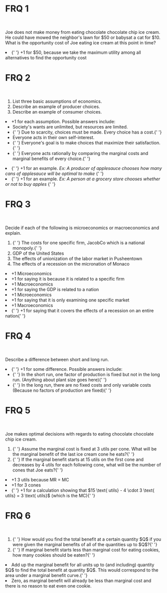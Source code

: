 
# FRQ 1

<br />

Joe does not make money from eating chocolate chocolate chip ice cream. He could have mowed the neighbor's lawn for &#36;50 or babysat a cat for &#36;10. What is the opportunity cost of Joe eating ice cream at this point in time?

<FRQ num={1} totalPoints={1}>
  <FRQCheck points={1}>
    <li>
      {' '}
      +1 for $50, because we take the maximum utility among all alternatives to find
      the opportunity cost
    </li>
  </FRQCheck>
</FRQ>

# FRQ 2

<br />

<ol className="alpha-list-mdx">
  <li> List three basic assumptions of economics. </li>
  <li> Describe an example of producer choices. </li>
  <li> Describe an example of consumer choices. </li>
</ol>

<FRQ num={2} totalPoints={3}>
  <FRQCheck points={1}>
    <li>
      +1 for each assumption. Possible answers include:
      <ul>
        <li> Society's wants are unlimited, but resources are limited. </li>
        <li>
          {' '}
          Due to scarcity, choices must be made. Every choice has a cost.{' '}
        </li>
        <li> Everyone acts in their own self-interest. </li>
        <li>
          {' '}
          Everyone's goal is to make choices that maximize their satisfaction.{' '}
        </li>
        <li>
          {' '}
          Everyone acts rationally by comparing the marginal costs and marginal benefits
          of every choice.{' '}
        </li>
      </ul>
    </li>
  </FRQCheck>
  <FRQCheck points={1}>
    <li>
      {' '}
      +1 for an example. <i>
        Ex: A producer of applesauce chooses how many cans of applesauce will be
        optimal to make
      </i>{' '}
    </li>
  </FRQCheck>
  <FRQCheck points={1}>
    <li>
      {' '}
      +1 for an example. <i>
        Ex: A person at a grocery store chooses whether or not to buy apples
      </i>{' '}
    </li>
  </FRQCheck>
</FRQ>

# FRQ 3

<br />

Decide if each of the following is microeconomics or macroeconomics and explain.

<ol className="alpha-list-mdx">
  <li>
    {' '}
    The costs for one specific firm, JacobCo which is a national monopoly.{' '}
  </li>
  <li> GDP of the United States </li>
  <li> The effects of unionization of the labor market in Pusheentown </li>
  <li> The effects of a recession on the micronation of Monaco </li>
</ol>

<FRQ num={3} totalPoints={8}>
  <FRQCheck points={2}>
    <li> +1 Microeconomics </li>
    <li> +1 for saying it is because it is related to a specific firm </li>
  </FRQCheck>
  <FRQCheck points={2}>
    <li> +1 Macroeconomics </li>
    <li> +1 for saying the GDP is related to a nation </li>
  </FRQCheck>
  <FRQCheck points={2}>
    <li> +1 Microeconomics </li>
    <li> +1 for saying that it is only examining one specific market </li>
  </FRQCheck>
  <FRQCheck points={2}>
    <li> +1 Macroeconomics </li>
    <li>
      {' '}
      +1 for saying that it covers the effects of a recession on an entire nation{' '}
    </li>
  </FRQCheck>
</FRQ>

# FRQ 4

<br />

Describe a difference between short and long run.

<FRQ num={4} totalPoints={1}>
  <FRQCheck points={1}>
    <li>
      {' '}
      +1 for some difference. Possible answers include:
      <ul>
        <li>
          {' '}
          In the short run, one factor of production is fixed but not in the long
          run. (Anything about plant size goes here){' '}
        </li>
        <li>
          {' '}
          In the long run, there are no fixed costs and only variable costs (Because
          no factors of production are fixed){' '}
        </li>
      </ul>
    </li>
  </FRQCheck>
</FRQ>

# FRQ 5

<br />

Joe makes optimal decisions with regards to eating chocolate chocolate chip ice cream.

<ol className="alpha-list-mdx">
  <li>
    {' '}
    Assume the marginal cost is fixed at 3 utils per cone. What will be the marginal
    benefit of the last ice cream cone he eats?{' '}
  </li>
  <li>
    {' '}
    If the marginal benefit starts at 15 utils on the first cone and decreases by
    4 utils for each following cone, what will be the number of cones that Joe eats?{' '}
  </li>
</ol>
<FRQ num={5} totalPoints={3}>
  <FRQCheck points={1}>
    <li> +1 3 utils because MR = MC </li>
  </FRQCheck>
  <FRQCheck points={2}>
    <li> +1 for 3 cones </li>
    <li>
      {' '}
      +1 for a calculation showing that $15 \text{ utils} - 4 \cdot 3 \text{ utils} =
      3 \text{ utils}$ (which is the MC){' '}
    </li>
  </FRQCheck>
</FRQ>

# FRQ 6

<br />

<ol className="alpha-list-mdx">
  <li>
    {' '}
    How would you find the total benefit at a certain quantity $Q$ if you were given
    the marginal benefits of all of the quantities up to $Q$?{' '}
  </li>
  <li>
    {' '}
    If marginal benefit starts less than marginal cost for eating cookies, how many
    cookies should be eaten?{' '}
  </li>
</ol>

<FRQ num={6} totalPoints={2}>
  <FRQCheck points={1}>
    <li> Add up the marginal benefit for all units up to (and including) quantity $Q$ to find the total benefit at quantity $Q$. This would correspond to the area under a marginal benefit curve.{' '}
    </li>
  </FRQCheck>
  <FRQCheck points={1}>
    <li> Zero, as marginal benefit will already be less than marginal cost and there is no reason to eat even one cookie.</li>
  </FRQCheck>
</FRQ>
